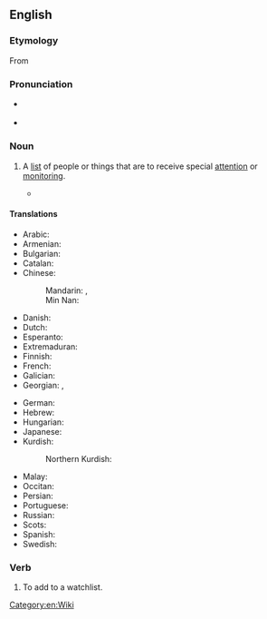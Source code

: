 {{also|watch list}}
{{selfref|For help on watchlists, see [[mw:Manual:Watchlist|Watchlist manual]] on Media-Wiki. To go directly to your own watchlist on this wiki, see [[Special:Watchlist]].}}
==English==
{{wikipedia}}

===Etymology===
From {{compound|en|watch|list}}

===Pronunciation===
* {{a|UK}} {{IPA|en|/ˈwɒtʃˌlɪst/}}
* {{audio|en|en-us-watchlist.ogg|Audio (US)}}

===Noun===
{{en-noun}}

# A [[list]] of people or things that are to receive special [[attention]] or [[monitoring]].
#: {{ux|en|The police have hundreds of citizens on their '''watchlists'''.}}
#* {{quote-book|en|year=2010|author=William J. Krouse|title=Terrorist Watchlist Checks and Air Passenger Prescreening|page=11|passage=The TSA provides the airlines with the “No Fly” and “Automatic Selectee” '''watchlists''' for use in identifying passengers who are to be denied boarding or who require additional scrutiny prior to boarding. The “No Fly” '''watchlist''' is a list of persons who are considered a direct threat to U.S. civil aviation.}}

====Translations====
{{trans-top|list for special attention}}
* Arabic: {{t|ar|قَائِمَةُ مُرَاقَبَةٍ|f}}
* Armenian: {{t|hy|հսկացանկ}}
* Bulgarian: {{t|bg|наблюдаваните теми}}
* Catalan: {{t|ca|llista de seguiment|f}}
* Chinese:
*: Mandarin: {{t|cmn|監視列表|sc=Hani}}, {{t|cmn|监视列表|tr=jiānshì lièbiǎo|sc=Hani}}
*: Min Nan: {{t|cmn|監視單|tr=kàm-sī-toaⁿ|sc=Hani}}
* Danish: {{t|da|overvågningsliste}}
* Dutch: {{t|nl|observatielijst|f}}
* Esperanto: {{t|eo|atentaro}}
* Extremaduran: {{t|ext|lista e seguimientu|f}}
* Finnish: {{t+|fi|tarkkailulista}}
* French: {{t|fr|liste de suivi|f}}
* Galician: {{t|gl|lista de vixilancia|f}}
* Georgian: {{t|ka|სანახავი სია}}, {{t|ka|დაკვირვების სია}}
{{trans-mid}}
* German: {{t+|de|Beobachtungsliste|f}}
* Hebrew: {{t|he|רְשִׁימַת מַעֲקָב|f|tr=reshimát ma'akáv|sc=Hebr}}
* Hungarian: {{t+|hu|figyelőlista}}
* Japanese: {{t|ja|ウォッチリスト|tr=wotchirisuto}}
* Kurdish:
*: Northern Kurdish: {{t|kmr|lîsteya şopandinê}}
* Malay: {{t|ms|senarai pantau}}
* Occitan: {{t|oc|lista de seguiment|f}}
* Persian: {{t|fa|فهرست پی‌گیری‌|tr=fehrest-e peygiri}}
* Portuguese: {{t|pt|lista de observação|f}}
* Russian: {{t|ru|спи́сок наблюде́ния|m}}
* Scots: {{t|sco|watchleet}}
* Spanish: {{t|es|lista de seguimiento|f}}
* Swedish: {{t+|sv|bevakningslista|n}}
{{trans-bottom}}

===Verb===
{{en-verb}}

# {{lb|en|transitive}} To add to a watchlist.

[[Category:en:Wiki]]
